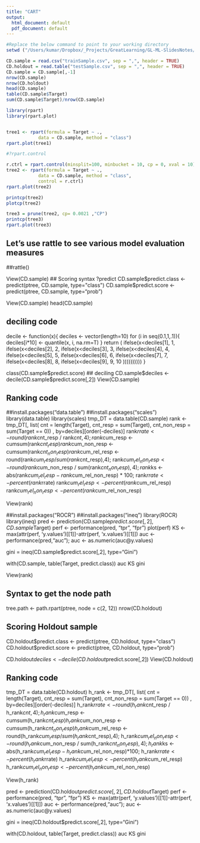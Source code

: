 ```yaml
---
title: "CART"
output:
  html_document: default
  pdf_document: default
---
```



```r
#Replace the below command to point to your working directory
setwd ("/Users/kumar/Dropbox/_Projects/GreatLearning/GL-ML-SlidesNotes/Week2/code")
```


```r
CD.sample = read.csv("trainSample.csv", sep = ",", header = TRUE)
CD.holdout = read.table("testSample.csv", sep = ",", header = TRUE)
CD.sample = CD.sample[,-1]
nrow(CD.sample)
nrow(CD.holdout)
head(CD.sample)
table(CD.sample$Target)
sum(CD.sample$Target)/nrow(CD.sample)
```



```r

library(rpart)
library(rpart.plot)


tree1 <- rpart(formula = Target ~ ., 
            data = CD.sample, method = "class")
rpart.plot(tree1)
```


```r


#?rpart.control

r.ctrl = rpart.control(minsplit=100, minbucket = 10, cp = 0, xval = 10)
tree2 <- rpart(formula = Target ~ ., 
            data = CD.sample, method = "class", 
            control = r.ctrl)
rpart.plot(tree2)

```

```r
printcp(tree2)
plotcp(tree2)
```

```r
tree3 = prune(tree2, cp= 0.0021 ,"CP")
printcp(tree3)
rpart.plot(tree3)

```



## Let's use rattle to see various model evaluation measures
##rattle()

View(CD.sample)
## Scoring syntax
?predict
CD.sample$predict.class <- predict(ptree, CD.sample, type="class")
CD.sample$predict.score <- predict(ptree, CD.sample, type="prob")


View(CD.sample)
head(CD.sample)


## deciling code
decile <- function(x){
  deciles <- vector(length=10)
  for (i in seq(0.1,1,.1)){
    deciles[i*10] <- quantile(x, i, na.rm=T)
  }
  return (
  ifelse(x<deciles[1], 1,
  ifelse(x<deciles[2], 2,
  ifelse(x<deciles[3], 3,
  ifelse(x<deciles[4], 4,
  ifelse(x<deciles[5], 5,
  ifelse(x<deciles[6], 6,
  ifelse(x<deciles[7], 7,
  ifelse(x<deciles[8], 8,
  ifelse(x<deciles[9], 9, 10
  ))))))))))
}

class(CD.sample$predict.score)
## deciling
CD.sample$deciles <- decile(CD.sample$predict.score[,2])
View(CD.sample)

## Ranking code
##install.packages("data.table")
##install.packages("scales")
library(data.table)
library(scales)
tmp_DT = data.table(CD.sample)
rank <- tmp_DT[, list(
  cnt = length(Target), 
  cnt_resp = sum(Target), 
  cnt_non_resp = sum(Target == 0)) , 
  by=deciles][order(-deciles)]
rank$rrate <- round(rank$cnt_resp / rank$cnt,4);
rank$cum_resp <- cumsum(rank$cnt_resp)
rank$cum_non_resp <- cumsum(rank$cnt_non_resp)
rank$cum_rel_resp <- round(rank$cum_resp / sum(rank$cnt_resp),4);
rank$cum_rel_non_resp <- round(rank$cum_non_resp / sum(rank$cnt_non_resp),4);
rank$ks <- abs(rank$cum_rel_resp - rank$cum_rel_non_resp) * 100;
rank$rrate <- percent(rank$rrate)
rank$cum_rel_resp <- percent(rank$cum_rel_resp)
rank$cum_rel_non_resp <- percent(rank$cum_rel_non_resp)

View(rank)



##install.packages("ROCR")
##install.packages("ineq")
library(ROCR)
library(ineq)
pred <- prediction(CD.sample$predict.score[,2], CD.sample$Target)
perf <- performance(pred, "tpr", "fpr")
plot(perf)
KS <- max(attr(perf, 'y.values')[[1]]-attr(perf, 'x.values')[[1]])
auc <- performance(pred,"auc"); 
auc <- as.numeric(auc@y.values)

gini = ineq(CD.sample$predict.score[,2], type="Gini")

with(CD.sample, table(Target, predict.class))
auc
KS
gini

View(rank)

## Syntax to get the node path
tree.path <- path.rpart(ptree, node = c(2, 12))
nrow(CD.holdout)

## Scoring Holdout sample
CD.holdout$predict.class <- predict(ptree, CD.holdout, type="class")
CD.holdout$predict.score <- predict(ptree, CD.holdout, type="prob")


CD.holdout$deciles <- decile(CD.holdout$predict.score[,2])
View(CD.holdout)

## Ranking code
tmp_DT = data.table(CD.holdout)
h_rank <- tmp_DT[, list(
  cnt = length(Target), 
  cnt_resp = sum(Target), 
  cnt_non_resp = sum(Target == 0)) , 
  by=deciles][order(-deciles)]
h_rank$rrate <- round(h_rank$cnt_resp / h_rank$cnt,4);
h_rank$cum_resp <- cumsum(h_rank$cnt_resp)
h_rank$cum_non_resp <- cumsum(h_rank$cnt_non_resp)
h_rank$cum_rel_resp <- round(h_rank$cum_resp / sum(h_rank$cnt_resp),4);
h_rank$cum_rel_non_resp <- round(h_rank$cum_non_resp / sum(h_rank$cnt_non_resp),4);
h_rank$ks <- abs(h_rank$cum_rel_resp - h_rank$cum_rel_non_resp)*100;
h_rank$rrate <- percent(h_rank$rrate)
h_rank$cum_rel_resp <- percent(h_rank$cum_rel_resp)
h_rank$cum_rel_non_resp <- percent(h_rank$cum_rel_non_resp)

View(h_rank)

pred <- prediction(CD.holdout$predict.score[,2], CD.holdout$Target)
perf <- performance(pred, "tpr", "fpr")
KS <- max(attr(perf, 'y.values')[[1]]-attr(perf, 'x.values')[[1]])
auc <- performance(pred,"auc"); 
auc <- as.numeric(auc@y.values)

gini = ineq(CD.holdout$predict.score[,2], type="Gini")

with(CD.holdout, table(Target, predict.class))
auc
KS
gini


